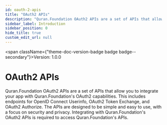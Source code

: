 ```yaml
---
id: oauth-2-apis
title: "OAuth2 APIs"
description: "Quran.Foundation OAuth2 APIs are a set of APIs that allow you to integrate your app with Quran.Foundation's OAuth2 capabilities. This includes endpoints for OpenID Connect Userinfo, OAuth2 Token Exchange, and OAuth2 Authorize. The APIs are designed to be simple and easy to use, with a focus on security and privacy. Integrating with Quran.Foundation's OAuth2 APIs is required to access Quran.Foundation's APIs."
sidebar_label: Introduction
sidebar_position: 0
hide_title: true
custom_edit_url: null
---
```



<span className={"theme-doc-version-badge badge badge--secondary"}>Version: 1.0.0</span>

# OAuth2 APIs



Quran.Foundation OAuth2 APIs are a set of APIs that allow you to integrate your app with Quran.Foundation's OAuth2 capabilities. This includes endpoints for OpenID Connect Userinfo, OAuth2 Token Exchange, and OAuth2 Authorize. The APIs are designed to be simple and easy to use, with a focus on security and privacy. Integrating with Quran.Foundation's OAuth2 APIs is required to access Quran.Foundation's APIs.


      